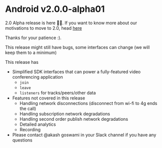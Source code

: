 # Android v2.0.0-alpha01

2.0 Alpha release is here 🙌🙌. If you want to know more about our motivations to move to 2.0, head [here](../)

Thanks for your patience :\). 

This release might still have bugs, some interfaces can change \(we will keep them to a minimum\)

This release has

* Simplified SDK interfaces that can power a fully-featured video conferencing application 
  * `join`
  * `leave`
  * `listeners` for tracks/peers/other data
* Features not covered in this release
  * Handling network disconnections \(disconnect from wi-fi to 4g ends the call\)
  * Handling subscription network degradations
  * Handling second order publish network degradations
  * Detailed analytics
  * Recording
* Please contact @akash goswami in your Slack channel if you have any questions



